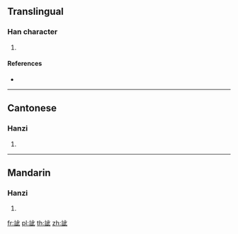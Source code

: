 {{character info/new}}
==Translingual==

===Han character===
{{Han char|rn=149|rad=言|as=05|sn=12|four=01610|canj=YRYMP}}

# {{defn|Han|sort=言05}}

====References====
* {{Han ref|kx=1153.020|dkj=35345|dj=1619.200|hdz=63963.100|uh=8A3F|ud=35391|bh=E049|bd=57417}}

----

==Cantonese==

===Hanzi===
{{yue-hanzi|jyut=zi2|y=ji2}}

# {{defn|lang=yue|sort=言05}}

----

==Mandarin==

===Hanzi===
{{cmn-hanzi|pin=[[zī]] ([[zi1]]), [[zǐ]] ([[zi3]])|wg=tzu<sup>1</sup>, tzu<sup>3</sup>}}

# {{defn|lang=cmn|sort=言05}}

[[fr:訿]]
[[pl:訿]]
[[th:訿]]
[[zh:訿]]